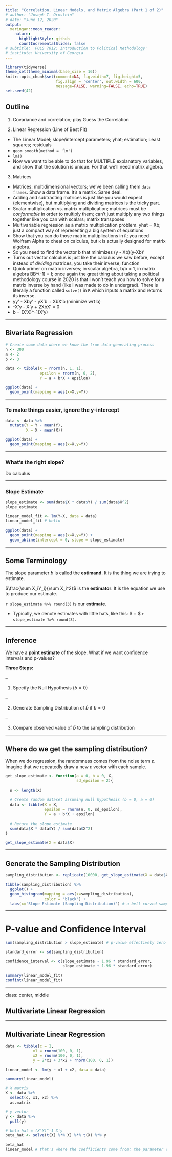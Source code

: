 ```yaml
---
title: "Correlation, Linear Models, and Matrix Algebra (Part 1 of 2)"
# author: "Joseph T. Ornstein"
# date: "June 12, 2020"
output:
  xaringan::moon_reader:
    nature:
      highlightStyle: github
      countIncrementalSlides: false
# subtitle: 'POLS 7012: Introduction to Political Methodology'
# institute: University of Georgia
---
```


<style>

.center-middle {
  margin: 0;
  position: absolute;
  top: 50%;
  left: 50%;
  -ms-transform: translate(-50%, -50%);
  transform: translate(-50%, -50%);
}

</style>

```r
library(tidyverse)
theme_set(theme_minimal(base_size = 16))
knitr::opts_chunk$set(comment=NA, fig.width=7, fig.height=5, 
                      fig.align = 'center', out.width = 600,
                      message=FALSE, warning=FALSE, echo=TRUE)
set.seed(42)
```

## Outline

1. Covariance and correlation; play Guess the Correlation

2. Linear Regression (Line of Best Fit)

  - The Linear Model; slope/intercept parameters; yhat; estimation; Least squares; residuals
  - `geom_smooth(method = 'lm')`
  - `lm()`
  - Now we want to be able to do that for MULTIPLE explanatory variables, and show that the solution is unique. For that we'll need matrix algebra.

3. Matrices

  - Matrices: multidimensional vectors; we've been calling them `data frames`. Show a data frame. It's a matrix. Same deal. 
  - Adding and subtracting matrices is just like you would expect (elementwise), but multiplying and dividing matrices is the tricky part.
  - Scalar multiplication vs. matrix multiplication; matrices must be *conformable* in order to multiply them; can't just multiply any two things together like you can with scalars; matrix transposes
  - Multivariable regression as a matrix multiplication problem. yhat = Xb; just a compact way of representing a big system of equations
  - Show that you can do those matrix multiplications in `R`; you need Wolfram Alpha to cheat on calculus, but `R` is actually designed for matrix algebra.
  - So you need to find the vector b that minimizes (y - Xb)(y-Xb)'
  - Turns out vector calculus is just like the calculus we saw before, except instead of *dividing* matrices, you take their inverse;  function
  - Quick primer on matrix inverses; in scalar algebra, b/b = 1, in matrix algebra BB^(-1) = I; once again the great thing about taking a political methodology course in 2020 is that I won't teach you how to solve for a matrix inverse by hand (like I was made to do in undergrad). There is literally a function called `solve()` in `R` which inputs a matrix and returns its inverse. 
  - yy' - Xby' - yX'b + XbX'b (minimize wrt b)
  - -X'y - X'y + 2XbX' = 0
  - b = (X'X)^-1(X'y)

---

## Bivariate Regression

```r

# Create some data where we know the true data-generating process
n <- 300
a <- 2
b <- 3

data <- tibble(X = rnorm(n, 1, 1),
               epsilon = rnorm(n, 0, 2),
               Y = a + b*X + epsilon)

ggplot(data) +
  geom_point(mapping = aes(x=X,y=Y))
```
---

### To make things easier, ignore the y-intercept

```r
data <- data %>% 
  mutate(Y = Y - mean(Y),
         X = X - mean(X))

ggplot(data) +
  geom_point(mapping = aes(x=X,y=Y))
```

---

### What's the right slope?

Do calculus

---

### Slope Estimate

```r
slope_estimate <- sum(data$X * data$Y) / sum(data$X^2)
slope_estimate

linear_model_fit <- lm(Y~X, data = data) 
linear_model_fit # hello

ggplot(data) + 
  geom_point(mapping = aes(x=X,y=Y)) +
  geom_abline(intercept = 0, slope = slope_estimate)
```

---

## Some Terminology

The slope parameter $b$ is called the **estimand**. It is the thing we are trying to estimate.

$\frac{\sum X_iY_i}{\sum X_i^2}$ is the **estimator**. It is the equation we use to produce our estimate.

`r slope_estimate %>% round(3)` is our **estimate**.

  - Typically, we denote estimates with little hats, like this: $\hat{b} = $ `r slope_estimate %>% round(3)`.

---

## Inference

We have a **point estimate** of the slope. What if we want confidence intervals and p-values? 

**Three Steps:**

--

1. Specify the Null Hypothesis $(b = 0)$

--

2. Generate Sampling Distribution of $\hat{b}$ if $b = 0$

--

3. Compare observed value of $\hat{b}$ to the sampling distribution

---

## Where do we get the sampling distribution?

When we do regression, the randomness comes from the noise term $\varepsilon$. Imagine that we repeatedly draw a new $\varepsilon$ vector with each sample.

```r
get_slope_estimate <- function(a = 0, b = 0, X,
                               sd_epsilon = 2){
  
  n <- length(X)
  
  # Create random dataset assuming null hypothesis (b = 0, a = 0)  
  data <- tibble(X = X,
                 epsilon = rnorm(n, 0, sd_epsilon),
                 Y = a + b*X + epsilon)
  
  # Return the slope estimate
  sum(data$X * data$Y) / sum(data$X^2)
}

get_slope_estimate(X = data$X)

```
---

## Generate the Sampling Distribution

```r
sampling_distribution <- replicate(10000, get_slope_estimate(X = data$X))

tibble(sampling_distribution) %>% 
  ggplot() +
  geom_histogram(mapping = aes(x=sampling_distribution),
                 color = 'black') +
  labs(x='Slope Estimate (Sampling Distribution)') # a bell curved sampling distribution again! (t distribution)
```
---

# P-value and Confidence Interval

```r
sum(sampling_distribution > slope_estimate) # p-value effectively zero

standard_error <- sd(sampling_distribution)

confidence_interval <- c(slope_estimate - 1.96 * standard_error,
                         slope_estimate + 1.96 * standard_error)

summary(linear_model_fit)
confint(linear_model_fit)
```

---

class: center, middle

## Multivariate Linear Regression

---

## Multivariate Linear Regression

```r
data <- tibble(c = 1,
            x1 = rnorm(100, 0, 1),
            x2 = rnorm(100, 0, 1),
            y = 2*x1 + 3*x2 + rnorm(100, 0, 1))

linear_model <- lm(y ~ x1 + x2, data = data)

summary(linear_model)

# X matrix
X <- data %>% 
  select(c, x1, x2) %>% 
  as.matrix

# y vector
y <- data %>% 
  pull(y)

# beta hat = (X'X)^-1 X'y
beta_hat <- solve(t(X) %*% X) %*% t(X) %*% y

beta_hat
linear_model # that's where the coefficients come from; the parameter estimates that minimize the sum of squared errors
```